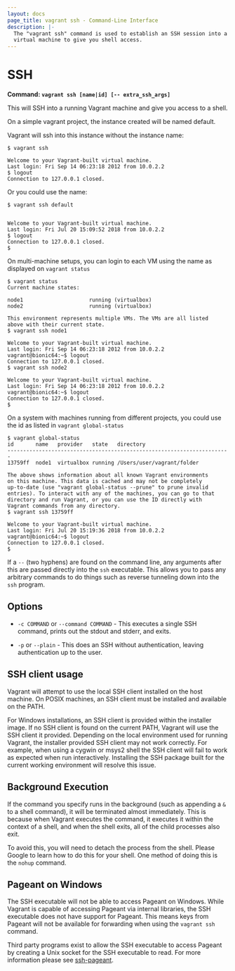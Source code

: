 ```yaml
---
layout: docs
page_title: vagrant ssh - Command-Line Interface
description: |-
  The "vagrant ssh" command is used to establish an SSH session into a running
  virtual machine to give you shell access.
---
```


# SSH

**Command: `vagrant ssh [name|id] [-- extra_ssh_args]`**

This will SSH into a running Vagrant machine and give you access to a shell.

On a simple vagrant project, the instance created will be named default.

Vagrant will ssh into this instance without the instance name:

```shell-session
$ vagrant ssh

Welcome to your Vagrant-built virtual machine.
Last login: Fri Sep 14 06:23:18 2012 from 10.0.2.2
$ logout
Connection to 127.0.0.1 closed.
```

Or you could use the name:

```shell-session
$ vagrant ssh default


Welcome to your Vagrant-built virtual machine.
Last login: Fri Jul 20 15:09:52 2018 from 10.0.2.2
$ logout
Connection to 127.0.0.1 closed.
$
```

On multi-machine setups, you can login to each VM using the name as displayed
on `vagrant status`

```shell-session
$ vagrant status
Current machine states:

node1                     running (virtualbox)
node2                     running (virtualbox)

This environment represents multiple VMs. The VMs are all listed
above with their current state.
$ vagrant ssh node1

Welcome to your Vagrant-built virtual machine.
Last login: Fri Sep 14 06:23:18 2012 from 10.0.2.2
vagrant@bionic64:~$ logout
Connection to 127.0.0.1 closed.
$ vagrant ssh node2

Welcome to your Vagrant-built virtual machine.
Last login: Fri Sep 14 06:23:18 2012 from 10.0.2.2
vagrant@bionic64:~$ logout
Connection to 127.0.0.1 closed.
$
```

On a system with machines running from different projects, you could use the id
as listed in `vagrant global-status`

```shell-session
$ vagrant global-status
id       name   provider   state   directory
-----------------------------------------------------------------------
13759ff  node1  virtualbox running /Users/user/vagrant/folder

The above shows information about all known Vagrant environments
on this machine. This data is cached and may not be completely
up-to-date (use "vagrant global-status --prune" to prune invalid
entries). To interact with any of the machines, you can go to that
directory and run Vagrant, or you can use the ID directly with
Vagrant commands from any directory.
$ vagrant ssh 13759ff

Welcome to your Vagrant-built virtual machine.
Last login: Fri Jul 20 15:19:36 2018 from 10.0.2.2
vagrant@bionic64:~$ logout
Connection to 127.0.0.1 closed.
$
```

If a `--` (two hyphens) are found on the command line, any arguments after
this are passed directly into the `ssh` executable. This allows you to pass
any arbitrary commands to do things such as reverse tunneling down into the
`ssh` program.

## Options

- `-c COMMAND` or `--command COMMAND` - This executes a single SSH command, prints
  out the stdout and stderr, and exits.

- `-p` or `--plain` - This does an SSH without authentication, leaving
  authentication up to the user.

## SSH client usage

Vagrant will attempt to use the local SSH client installed on the host machine. On
POSIX machines, an SSH client must be installed and available on the PATH.

For Windows installations, an SSH client is provided within the installer
image. If no SSH client is found on the current PATH, Vagrant will use the
SSH client it provided. Depending on the local environment used for running
Vagrant, the installer provided SSH client may not work correctly. For example,
when using a cygwin or msys2 shell the SSH client will fail to work as expected
when run interactively. Installing the SSH package built for the current working
environment will resolve this issue.

## Background Execution

If the command you specify runs in the background (such as appending a `&` to
a shell command), it will be terminated almost immediately. This is because
when Vagrant executes the command, it executes it within the context of a
shell, and when the shell exits, all of the child processes also exit.

To avoid this, you will need to detach the process from the shell. Please
Google to learn how to do this for your shell. One method of doing this is
the `nohup` command.

## Pageant on Windows

The SSH executable will not be able to access Pageant on Windows. While
Vagrant is capable of accessing Pageant via internal libraries, the
SSH executable does not have support for Pageant. This means keys
from Pageant will not be available for forwarding when using the
`vagrant ssh` command.

Third party programs exist to allow the SSH executable to access Pageant
by creating a Unix socket for the SSH executable to read. For more information
please see [ssh-pageant](https://github.com/cuviper/ssh-pageant).
